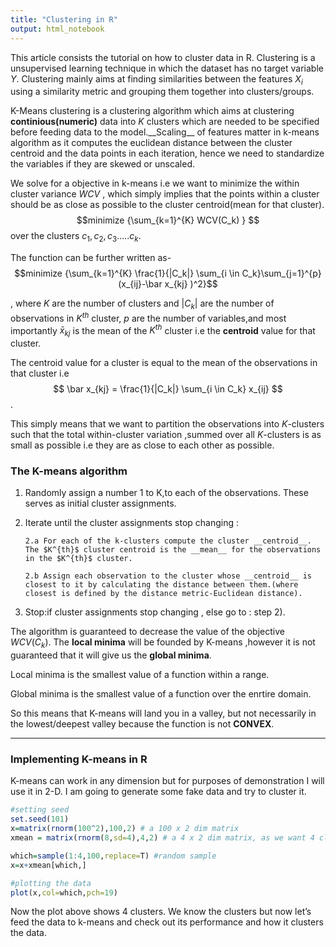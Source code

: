 ```yaml
---
title: "Clustering in R"
output: html_notebook
---
```


This article consists the tutorial on how to cluster data in R. Clustering is a unsupervised learning technique in which the dataset has no target variable $Y$. Clustering mainly aims at finding similarities between the features $X_i$ using a similarity metric and grouping them together into clusters/groups.

K-Means clustering is a clustering algorithm which aims at clustering __continious(numeric)__ data into $K$ clusters which are needed to be specified before feeding data to the model.__Scaling__ of features matter in k-means algorithm as it computes the euclidean distance between the cluster centroid and the data points in each iteration, hence we need to standardize the variables if they are skewed or unscaled.

We solve for a objective in k-means i.e we want to minimize the within cluster variance $WCV$ , which simply implies that the points within a cluster should be as close as possible to the cluster centroid(mean for that cluster).
$$minimize {\sum_{k=1}^{K} WCV(C_k) } $$ over the clusters $c_1,c_2,c_3.....c_k$.


The function can be further written as- 
$$minimize {\sum_{k=1}^{K} \frac{1}{|C_k|} \sum_{i \in C_k}\sum_{j=1}^{p}(x_{ij}-\bar x_{kj} )^2}$$

, where $K$ are the number of clusters and $|C_k|$ are the number of observations in $K^{th}$ cluster, $p$ are the number of variables,and most importantly $\bar x_{kj}$ is the mean of the $K^{th}$ cluster i.e the __centroid__ value for that cluster.

The centroid value for a cluster is equal to the mean of the observations in that cluster i.e $$ \bar x_{kj} = \frac{1}{|C_k|} \sum_{i \in C_k} x_{ij} $$.

This simply means that we want to partition the observations into $K$-clusters such that the total within-cluster variation ,summed over all $K$-clusters is as small as possible i.e they are as close to each other as possible.


### The K-means algorithm

1) Randomly assign a number 1 to K,to each of the observations. These serves as initial cluster assignments.

2) Iterate until the cluster assignments stop changing :
      
       2.a For each of the k-clusters compute the cluster __centroid__. The $K^{th}$ cluster centroid is the __mean__ for the observations in the $K^{th}$ cluster.
       
       2.b Assign each observation to the cluster whose __centroid__ is closest to it by calculating the distance between them.(where closest is defined by the distance metric-Euclidean distance).
       
       
3) Stop:if cluster assignments stop changing , else go to : step 2).


The algorithm is guaranteed to decrease the value of the objective $WCV(C_k)$. The __local minima__  will be founded by K-means ,however it is not guaranteed that it will give us the __global minima__.

Local minima is the smallest value of a function within a range.

Global minima is the smallest value of a function over the enrtire domain. 

So this means that K-means will land you in a valley, but not necessarily in the lowest/deepest valley because the function is not __CONVEX__.


--------------

### Implementing K-means in R

K-means can work in any dimension but for purposes of demonstration I will use it in 2-D. I am going to generate some fake data and try to cluster it.

```r
#setting seed
set.seed(101)
x=matrix(rnorm(100^2),100,2) # a 100 x 2 dim matrix
xmean = matrix(rnorm(8,sd=4),4,2) # a 4 x 2 dim matrix, as we want 4 clusters

which=sample(1:4,100,replace=T) #random sample 
x=x+xmean[which,]

#plotting the data
plot(x,col=which,pch=19)

```

Now the plot above shows 4 clusters. We know the clusters but now let's feed the data to k-means and check out its performance and how it clusters the data.